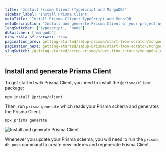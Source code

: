 ```yaml
---
title: 'Install Prisma Client (TypeScript and MongoDB)'
sidebar_label: 'Install Prisma Client'
metaTitle: 'Install Prisma Client: TypeScript and MongoDB'
metaDescription: 'Install and generate Prisma Client in your project using TypeScript and MongoDB'
langSwitcher: ['typescript', 'node']
dbSwitcher: ['mongodb']
hide_table_of_contents: true
pagination_prev: getting-started/setup-prisma/start-from-scratch/mongodb/creating-the-prisma-schema-typescript-mongodb
pagination_next: getting-started/setup-prisma/start-from-scratch/mongodb/querying-the-database-typescript-mongodb
slugSwitch: /getting-started/setup-prisma/start-from-scratch/mongodb/install-prisma-client-
---
```

 
## Install and generate Prisma Client

To get started with Prisma Client, you need to install the `@prisma/client` package:

```terminal copy
npm install @prisma/client
```

Then, run `prisma generate` which reads your Prisma schema and generates the Prisma Client.

```terminal copy
npx prisma generate
```

![Install and generate Prisma Client](/img/getting-started/prisma-client-install-and-generate.png)

Whenever you update your Prisma schema, you will need to run the `prisma db push` command to create new indexes and regenerate Prisma Client.
